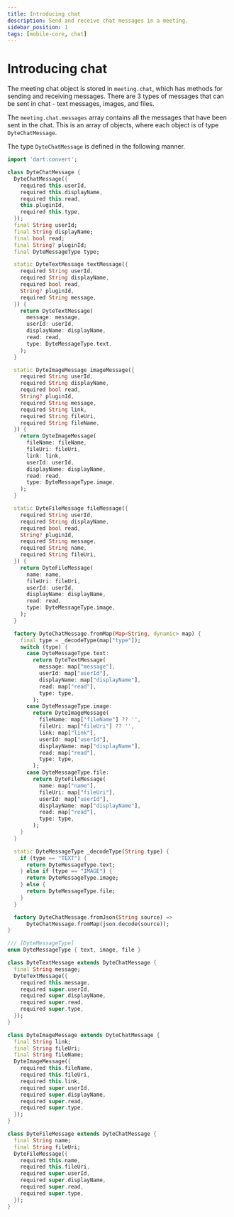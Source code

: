 ```yaml
---
title: Introducing chat
description: Send and receive chat messages in a meeting.
sidebar_position: 1
tags: [mobile-core, chat]
---
```


# Introducing chat

The meeting chat object is stored in `meeting.chat`, which has methods for sending and receiving messages. There are 3 types of messages that can be sent in chat - text messages, images, and files.

The `meeting.chat.messages` array contains all the messages that have been sent in the chat. This is an array of objects, where each object is of type `DyteChatMessage`.

The type `DyteChatMessage` is defined in the following manner.

```dart 
import 'dart:convert';

class DyteChatMessage {
  DyteChatMessage({
    required this.userId,
    required this.displayName,
    required this.read,
    this.pluginId,
    required this.type,
  });
  final String userId;
  final String displayName;
  final bool read;
  final String? pluginId;
  final DyteMessageType type;

  static DyteTextMessage textMessage({
    required String userId,
    required String displayName,
    required bool read,
    String? pluginId,
    required String message,
  }) {
    return DyteTextMessage(
      message: message,
      userId: userId,
      displayName: displayName,
      read: read,
      type: DyteMessageType.text,
    );
  }

  static DyteImageMessage imageMessage({
    required String userId,
    required String displayName,
    required bool read,
    String? pluginId,
    required String message,
    required String link,
    required String fileUri,
    required String fileName,
  }) {
    return DyteImageMessage(
      fileName: fileName,
      fileUri: fileUri,
      link: link,
      userId: userId,
      displayName: displayName,
      read: read,
      type: DyteMessageType.image,
    );
  }

  static DyteFileMessage fileMessage({
    required String userId,
    required String displayName,
    required bool read,
    String? pluginId,
    required String message,
    required String name,
    required String fileUri,
  }) {
    return DyteFileMessage(
      name: name,
      fileUri: fileUri,
      userId: userId,
      displayName: displayName,
      read: read,
      type: DyteMessageType.image,
    );
  }

  factory DyteChatMessage.fromMap(Map<String, dynamic> map) {
    final type = _decodeType(map["type"]);
    switch (type) {
      case DyteMessageType.text:
        return DyteTextMessage(
          message: map["message"],
          userId: map["userId"],
          displayName: map["displayName"],
          read: map["read"],
          type: type,
        );
      case DyteMessageType.image:
        return DyteImageMessage(
          fileName: map["fileName"] ?? '',
          fileUri: map["fileUri"] ?? '',
          link: map["link"],
          userId: map["userId"],
          displayName: map["displayName"],
          read: map["read"],
          type: type,
        );
      case DyteMessageType.file:
        return DyteFileMessage(
          name: map["name"],
          fileUri: map["fileUri"],
          userId: map["userId"],
          displayName: map["displayName"],
          read: map["read"],
          type: type,
        );
    }
  }

  static DyteMessageType _decodeType(String type) {
    if (type == "TEXT") {
      return DyteMessageType.text;
    } else if (type == "IMAGE") {
      return DyteMessageType.image;
    } else {
      return DyteMessageType.file;
    }
  }

  factory DyteChatMessage.fromJson(String source) =>
      DyteChatMessage.fromMap(json.decode(source));
}

/// [DyteMessageType]
enum DyteMessageType { text, image, file }

class DyteTextMessage extends DyteChatMessage {
  final String message;
  DyteTextMessage({
    required this.message,
    required super.userId,
    required super.displayName,
    required super.read,
    required super.type,
  });
}

class DyteImageMessage extends DyteChatMessage {
  final String link;
  final String fileUri;
  final String fileName;
  DyteImageMessage({
    required this.fileName,
    required this.fileUri,
    required this.link,
    required super.userId,
    required super.displayName,
    required super.read,
    required super.type,
  });
}

class DyteFileMessage extends DyteChatMessage {
  final String name;
  final String fileUri;
  DyteFileMessage({
    required this.name,
    required this.fileUri,
    required super.userId,
    required super.displayName,
    required super.read,
    required super.type,
  });
}

```
